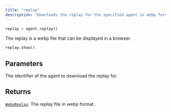 ```yaml
---
title: "replay"
description: "Downloads the replay for the specified agent in webp format"
---
```




```python
replay = agent.replay()
```

The replay is a webp file that can be displayed in a browser.

```python
replay.show()
```



## Parameters

<ParamField path="agent_id" type="str">
  The identifier of the agent to download the replay for.
</ParamField>

## Returns

[`WebpReplay`](/sdk-reference/misc/webpreplay): The replay file in webp format.
